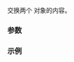 {{cpp/utility/any/title|swap}}
{{cpp/utility/any/navbar}}
{{dcl begin}}
{{dcl|since=c++17|
void swap( any&amp; other ) noexcept;
}}
{{dcl end}}

交换两个 {{tt|any}} 对象的内容。

===参数===
{{par begin}}
{{par|other|要交换的对象}}
{{par end}}

===示例===
{{example
|code=
#include &lt;any&gt;
#include &lt;print&gt;
#include &lt;string&gt;
#include &lt;string_view&gt;

int main()
{
    std::any a = std::string{"King"};
    std::any b = std::string_view{"Queen"};
    std::println("a = {}", std::any_cast&lt;std::string&amp;&gt;(a));
    std::println("b = {}", std::any_cast&lt;std::string_view&amp;&gt;(b));
    std::println("swap(a, b)");
    a.swap(b);
    std::println("a = {}", std::any_cast&lt;std::string_view&amp;&gt;(a));
    std::println("b = {}", std::any_cast&lt;std::string&amp;&gt;(b));
}
|output=
a = King
b = Queen
swap(a, b)
a = Queen
b = King
}}

{{langlinks|en|es|ja|ru}}